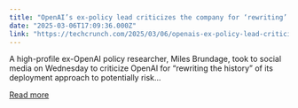 ```yaml
---
title: "OpenAI’s ex-policy lead criticizes the company for ‘rewriting’ its AI safety history"
date: "2025-03-06T17:09:36.000Z"
link: "https://techcrunch.com/2025/03/06/openais-ex-policy-lead-criticizes-the-company-for-rewriting-its-ai-safety-history/"
---
```


A high-profile ex-OpenAI policy researcher, Miles Brundage, took to social media on Wednesday to criticize OpenAI for &#8220;rewriting the history&#8221; of its deployment approach to potentially risk...

[Read more](https://techcrunch.com/2025/03/06/openais-ex-policy-lead-criticizes-the-company-for-rewriting-its-ai-safety-history/)
